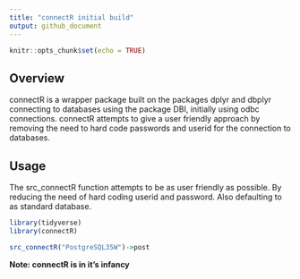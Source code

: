 ```yaml
---
title: "connectR initial build"
output: github_document
---
```


```r
knitr::opts_chunk$set(echo = TRUE)
```

## Overview

connectR is a wrapper package built on the packages dplyr and dbplyr connecting to databases using the package DBI, initially using odbc connections. connectR attempts to give a user friendly approach by removing the need to hard code passwords and userid for the connection to databases.

## Usage

The src_connectR function attempts to be as user friendly as possible. By reducing the need of hard coding userid and password. Also defaulting to as standard database.

```r
library(tidyverse)
library(connectR)

src_connectR("PostgreSQL35W")->post
```

**Note: connectR is in it's infancy**